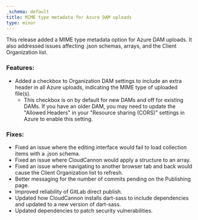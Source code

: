 ```yaml
---
_schema: default
title: MIME type metadata for Azure DAM uploads
type: minor
---
```

This release added a MIME type metadata option for Azure DAM uploads. It also addressed issues affecting .json schemas, arrays, and the Client Organization list.

### Features:

* Added a checkbox to Organization DAM settings to include an extra header in all Azure uploads, indicating the MIME type of uploaded file(s).
  * This checkbox is on by default for new DAMs and off for existing DAMs. If you have an older DAM, you may need to update the "Allowed Headers" in your "Resource sharing (CORS)" settings in Azure to enable this setting.

### Fixes:

* Fixed an issue where the editing interface would fail to load collection items with a .json schema.
* Fixed an issue where CloudCannon would apply a structure to an array.
* Fixed an issue where navigating to another browser tab and back would cause the Client Organization list to refresh.
* Better messaging for the number of commits pending on the Publishing page.
* Improved reliability of GitLab direct publish.
* Updated how CloudCannon installs dart-sass to include dependencies and updated to a new version of dart-sass.
* Updated dependencies to patch security vulnerabilities.